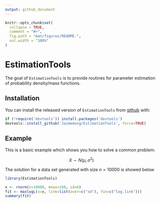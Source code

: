 ```yaml
---
output: github_document
---
```


<!-- README.md is generated from README.Rmd. Please edit that file -->

```r
knitr::opts_chunk$set(
  collapse = TRUE,
  comment = "#>",
  fig.path = "man/figures/README-",
  out.width = "100%"
)
```
# EstimationTools

<!-- badges: start -->
<!-- badges: end -->

The goal of `EstimationTools` is to provide routines for parameter estimation of probability density/mass functions.

## Installation

<!-- You can install the released version of EstimationTools from [CRAN](https://CRAN.R-project.org) with: -->

You can install the released version of `EstimationTools` from [github](https://github.com/Jaimemosg/EstimationTools) with:

``` r
if (!require('devtools')) install.packages('devtools')
devtools::install_github('Jaimemosg/EstimationTools', force=TRUE)
```

## Example

This is a basic example which shows you how to solve a common problem:

$$X \sim N(\mu, \sigma^2)$$

The solution for a data set generated with size $n=10000$ is showed below

```r
library(EstimationTools)

x <- rnorm(n=10000, mean=160, sd=6)
fit <- maxlogL(x=x, link=list(over=c("sd"), fun=c("log.link")))
summary(fit)
```
